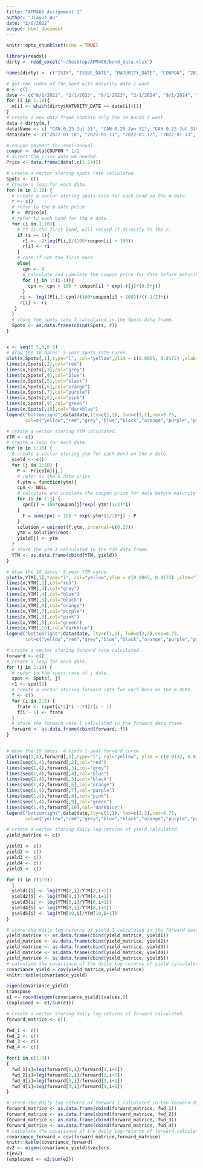 ```yaml
---
title: "APM466 Assignment 1"
author: "Jiayue_Wu"
date: "2/6/2022"
output: html_document
---
```


```r
knitr::opts_chunk$set(echo = TRUE)
```


```r
library(readxl)
dirty <- read_excel("~/Desktop/APM466/bond_data.xlsx")
```




```r
names(dirty) <- c("ISIN", "ISSUE_DATE", "MATURITY_DATE", "COUPON", "2022-01-10", "2022-01-11", "2022-01-12", "2022-01-13", "2022-01-14", "2022-01-17", "2022-01-18", "2022-01-19", "2022-01-20", "2022-01-21")
```

```r
# get the index of the bond with maturity date I want.
m <- c()
date <- c("8/1/2022", "2/1/2023", "8/1/2023", "2/1/2024", "9/1/2024", "3/1/2025", "9/1/2025", "3/1/2026", "9/1/2026", "3/1/2027")
for (i in 1:10){
  m[i] <- which(dirty$MATURITY_DATE == date[i])[1]
}
# create a new data frame contain only the 10 bonds I want. 
data <-dirty[m,]
data$Name <- c( "CAN 0.25 Jul 31", "CAN 0.25 Jan 31", "CAN 0.25 Jul 31", "CAN 0.75 Jan 31", "CAN 1.5 Aug 31", "CAN 1.25 Feb 28", "CAN 0.5 Aug 31", "CAN 0.25 Feb 28", "CAN 1.0 Aug 31", "CAN 1.25 Feb 28")
data$date <- c("2022-01-10", "2022-01-11", "2022-01-12", "2022-01-13", "2022-01-14", "2022-01-17", "2022-01-18", "2022-01-19", "2022-01-20", "2022-01-21")
```





```r
# coupon payment for semi-annual.
coupon <- data$COUPON * 1/2
# direct the price data we needed. 
Price <- data.frame(data[,c(5:14)])
```



```r
# create a vector storing spots rate calculated.
Spots <- c()
# create a loop for each date.
for (m in 1:10) {
  # create a vector storing spots rate for each bond on the m date.
  r <- c()
  # refer to the m date price
  P <- Price[m]
  # refer to each bond for the m date.
  for (i in 1:10){
    # if is the first bond, will record it directly to the r. 
    if (i == 1){
      r1 <- -2*log(P[i,]/(100*coupon[i] + 100))
      r[i] <- r1
    } 
    # case if not the first bond
    else{
      cpn <- 0 
      # calculate and cumulate the coupon price for date before maturity one.
      for (j in 1:(i-1)){
        cpn <- cpn + 100 * coupon[i] * exp(-r[j]*(0.5*j))
      }
     ri <- log((P[i,]-cpn)/(100*coupon[i] + 100))/((-1/2)*i)
     r[i] <- ri
   }
  }
  # store the spots rate I calculated in the Spots data frame.
  Spots <- as.data.frame(cbind(Spots, r))
}


x <- seq(0.5,5,0.5)
# draw the 10 dates' 5-year Spots rate curve. 
plot(x,Spots[,1],type="l", col="yellow",ylim = c(0.0065, 0.0172) ,xlab="Time to maturity (years)",ylab="Spots Rate", main =" Spots Curve (5 years)")
lines(x,Spots[,2],col="red")
lines(x,Spots[,3],col="grey")
lines(x,Spots[,4],col="blue")
lines(x,Spots[,5],col="black")
lines(x,Spots[,6],col="orange")
lines(x,Spots[,7],col="purple")
lines(x,Spots[,8],col="pink")
lines(x,Spots[,9],col="green")
lines(x,Spots[,10],col="darkblue")
legend("bottomright",data$date,lty=c(1,1), lwd=c(2,2),cex=0.75, 
       col=c("yellow","red","grey","blue","black","orange","purple","pink","green", "darkblue"))
```





```r
# create a vector storing YTM calculated.
YTM <- c()
# create a loop for each date.
for (m in 1:10) {
  # create a vector storing ytm for each bond on the m date.
  yield <- c()
  for (j in 1:10) {
    P <- Price[m][j,]
    # refer to the m date price
    f.ytm = function(ytm){
    cpn <- NULL
    # calculate and cumulate the coupon price for date before maturity one.
    for (i in 1:j) {
      cpn[i] = 100*coupon[j]*exp(-ytm*(1/2)*i)
    }
      F = sum(cpn) + 100 * exp(-ytm*(1/2)*j) - P
    }
    solution = uniroot(f.ytm, interval=c(0,25))
    ytm = solution$root
    yield[j] <- ytm
  }
  # store the ytm I calculated in the YTM data frame.
  YTM <- as.data.frame(cbind(YTM, yield))
}

# draw the 10 dates' 5-year YTM curve. 
plot(x,YTM[,1],type="l", col="yellow",ylim = c(0.0065, 0.0172) ,xlab="Time to maturity (years)",ylab="yield to maturity", main ="Yield Curve (5 years)")
lines(x,YTM[,2],col="red")
lines(x,YTM[,3],col="grey")
lines(x,YTM[,4],col="blue")
lines(x,YTM[,5],col="black")
lines(x,YTM[,6],col="orange")
lines(x,YTM[,7],col="purple")
lines(x,YTM[,8],col="pink")
lines(x,YTM[,9],col="green")
lines(x,YTM[,10],col="darkblue")
legend("bottomright",data$date, lty=c(1,1), lwd=c(2,2),cex=0.75,
       col=c("yellow","red","grey","blue","black","orange","purple","pink","green", "darkblue"))
```




```r
# create a vector storing forward rate calculated.
forward <- c()
# create a loop for each date.
for (j in 1:10) {
  # refer to the spots rate of j date.
  spot <- Spots[, j]
  r1 <- spot[2]
  # create a vector storing forward rate for each bond on the m date.
  f <- c()
  for (i in 2:5) {
    frate <- (spot[i*2]*i - r1)/(i - 1)
    f[i - 1] <- frate
  }
  # store the forward rate I calculated in the forward data frame.
  forward <- as.data.frame(cbind(forward, f))
}


# draw the 10 dates' 4 kinds 1-year forward curve. 
plot(seq(1,4),forward[,1],type="l", col="yellow", ylim = c(0.0132, 0.0188) ,xlab="Extra Years from year 1",ylab="forward Rate", main ="1-year Forward Rate Curve")
lines(seq(1,4),forward[,2],col="red")
lines(seq(1,4),forward[,3],col="grey")
lines(seq(1,4),forward[,4],col="blue")
lines(seq(1,4),forward[,5],col="black")
lines(seq(1,4),forward[,6],col="orange")
lines(seq(1,4),forward[,7],col="purple")
lines(seq(1,4),forward[,8],col="pink")
lines(seq(1,4),forward[,9],col="green")
lines(seq(1,4),forward[,10],col="darkblue")
legend("bottomright",data$date,lty=c(1,1), lwd=c(2,2),cex=0.75,
       col=c("yellow","red","grey","blue","black","orange","purple","pink","green", "darkblue"))
```





```r
# create a vector storing daily log-returns of yield calculated.
yield_matrice <- c()

yield1 <- c()
yield2 <- c()
yield3 <- c()
yield4 <- c()
yield5 <- c()

for (i in c(1:9))
  {
  yield1[i] <- log(YTM[2,i]/YTM[2,i+1])
  yield2[i] <- log(YTM[4,i]/YTM[4,i+1])
  yield3[i] <- log(YTM[6,i]/YTM[6,i+1])
  yield4[i] <- log(YTM[8,i]/YTM[8,i+1])
  yield5[i] <- log(YTM[10,i]/YTM[10,i+1])
}

# store the daily log-returns of yield I calculated in the forward data frame.
yield_matrice <- as.data.frame(cbind(yield_matrice, yield1))
yield_matrice <- as.data.frame(cbind(yield_matrice, yield2))
yield_matrice <- as.data.frame(cbind(yield_matrice, yield3))
yield_matrice <- as.data.frame(cbind(yield_matrice, yield4))
yield_matrice <- as.data.frame(cbind(yield_matrice, yield5))
# calculate the covariance of the daily log-returns of yield calculated.
covariance_yield = cov(yield_matrice,yield_matrice)
knitr::kable(covariance_yield)

eigen(covariance_yield)
transpose
e1 <- round(eigen(covariance_yield)$values,8)
(explained <- e1/sum(e1))
```



```r
# create a vector storing daily log-returns of forward calculated.
forward_matrice <- c()

fwd_1 <- c()
fwd_2 <- c()
fwd_3 <- c()
fwd_4 <- c()

for(i in c(1:9))
{
  fwd_1[i]=log(forward[1,i]/forward[1,i+1])
  fwd_2[i]=log(forward[2,i]/forward[2,i+1])
  fwd_3[i]=log(forward[3,i]/forward[3,i+1])
  fwd_4[i]=log(forward[4,i]/forward[4,i+1])
}

# store the daily log-returns of forward I calculated in the forward data frame.
forward_matrice <- as.data.frame(cbind(forward_matrice, fwd_1))
forward_matrice <- as.data.frame(cbind(forward_matrice, fwd_2))
forward_matrice <- as.data.frame(cbind(forward_matrice, fwd_3))
forward_matrice <- as.data.frame(cbind(forward_matrice, fwd_4))
# calculate the covariance of the daily log-returns of forward calculated.
covariance_forward = cov(forward_matrice,forward_matrice)
knitr::kable(covariance_forward)
ev2 <- eigen(covariance_yield)$vectors
t(ev2)
(explained <- e2/sum(e2))
```












